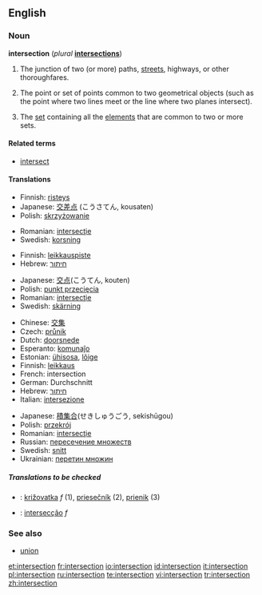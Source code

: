 ==English==

===Noun===
'''intersection''' (''plural'' '''[[intersections]]''')

# The junction of two (or more) paths, [[street]]s, highways, or other thoroughfares.
# {{geometry}} The point or set of points common to two geometrical objects (such as the point where two lines meet or the line where two planes intersect).
# {{settheory}} The [[set]] containing all the [[element]]s that are common to two or more sets.

====Related terms====
*[[intersect]]

====Translations====

{{trans-top|junction of two or more paths, etc}}
*Finnish: [[risteys]]
*Japanese: [[交差]][[点]] (こうさてん, kousaten)
*Polish: [[skrzyżowanie]] {{n}}
{{trans-mid}}
*Romanian: [[intersecţie]] {{f}}
*Swedish: [[korsning]] {{c}}
{{trans-bottom}}

{{trans-top|in geometry}}
<!--Languages from A to I go here-->
*Finnish: [[leikkauspiste]]
*Hebrew: [[חיתוך]]
{{trans-mid}}
<!--Languages from J to Z go here-->
*Japanese: [[交点]](こうてん, kouten)
*Polish: [[punkt przecięcia]] {{m}}
*Romanian: [[intersecţie]] {{f}}
*Swedish: [[skärning]] {{c}}
{{trans-bottom}}

{{trans-top|in set theory}}
<!--Languages from A to I go here-->
*Chinese: [[交集]]
*Czech: [[průnik]] {{m}}
*Dutch: [[doorsnede]]
*Esperanto: [[komunaĵo]]
*Estonian: [[ühisosa]], [[lõige]]
*Finnish: [[leikkaus]]
*French: intersection {{f}}
*German: Durchschnitt
*Hebrew: [[חיתוך]]
*Italian: [[intersezione]] {{f}}
{{trans-mid}}
<!--Languages from J to Z go here-->
*Japanese: [[積集合]](せきしゅうごう, sekishūgou)
*Polish: [[przekrój]]
*Romanian: [[intersecţie]] {{f}}
*Russian: [[пересечение множеств]]
*Swedish: [[snitt]] {{n}}
*Ukrainian: [[перетин множин]]
{{trans-bottom}}

=====Translations to be checked=====
<!--Remove this section after all translations have been put into the tables above-->
*{{ttbc|Slovak}}: [[križovatka]] ''f'' (1), [[priesečník]] (2), [[prienik]] (3)
*{{ttbc|Portuguese}}: [[intersecção]] ''f''

===See also===
*[[union]]

[[et:intersection]]
[[fr:intersection]]
[[io:intersection]]
[[id:intersection]]
[[it:intersection]]
[[pl:intersection]]
[[ru:intersection]]
[[te:intersection]]
[[vi:intersection]]
[[tr:intersection]]
[[zh:intersection]]